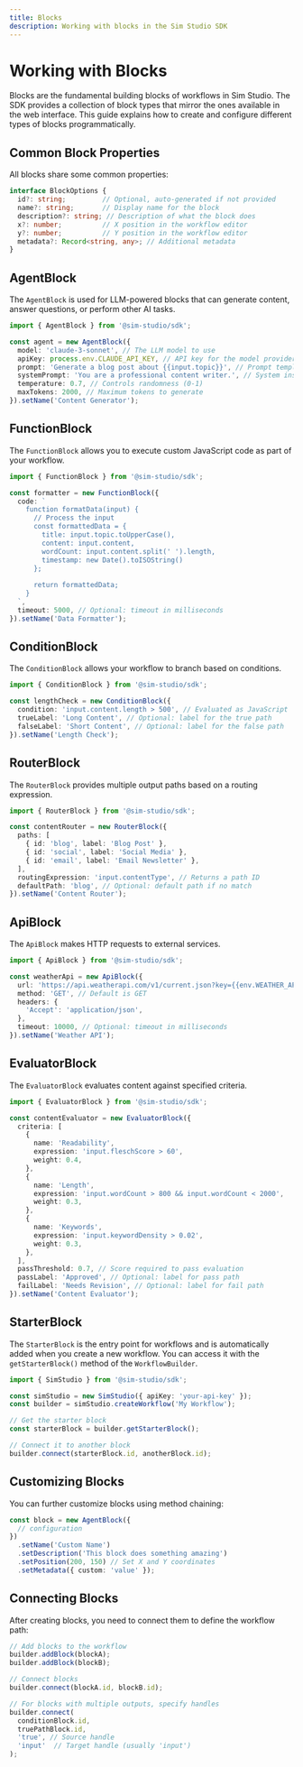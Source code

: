 ```yaml
---
title: Blocks
description: Working with blocks in the Sim Studio SDK
---
```


# Working with Blocks

Blocks are the fundamental building blocks of workflows in Sim Studio. The SDK provides a collection of block types that mirror the ones available in the web interface. This guide explains how to create and configure different types of blocks programmatically.

## Common Block Properties

All blocks share some common properties:

```typescript
interface BlockOptions {
  id?: string;         // Optional, auto-generated if not provided
  name?: string;       // Display name for the block
  description?: string; // Description of what the block does
  x?: number;          // X position in the workflow editor
  y?: number;          // Y position in the workflow editor
  metadata?: Record<string, any>; // Additional metadata
}
```

## AgentBlock

The `AgentBlock` is used for LLM-powered blocks that can generate content, answer questions, or perform other AI tasks.

```typescript
import { AgentBlock } from '@sim-studio/sdk';

const agent = new AgentBlock({
  model: 'claude-3-sonnet', // The LLM model to use
  apiKey: process.env.CLAUDE_API_KEY, // API key for the model provider
  prompt: 'Generate a blog post about {{input.topic}}', // Prompt template
  systemPrompt: 'You are a professional content writer.', // System instructions
  temperature: 0.7, // Controls randomness (0-1)
  maxTokens: 2000, // Maximum tokens to generate
}).setName('Content Generator');
```

## FunctionBlock

The `FunctionBlock` allows you to execute custom JavaScript code as part of your workflow.

```typescript
import { FunctionBlock } from '@sim-studio/sdk';

const formatter = new FunctionBlock({
  code: `
    function formatData(input) {
      // Process the input
      const formattedData = {
        title: input.topic.toUpperCase(),
        content: input.content,
        wordCount: input.content.split(' ').length,
        timestamp: new Date().toISOString()
      };
      
      return formattedData;
    }
  `,
  timeout: 5000, // Optional: timeout in milliseconds
}).setName('Data Formatter');
```

## ConditionBlock

The `ConditionBlock` allows your workflow to branch based on conditions.

```typescript
import { ConditionBlock } from '@sim-studio/sdk';

const lengthCheck = new ConditionBlock({
  condition: 'input.content.length > 500', // Evaluated as JavaScript
  trueLabel: 'Long Content', // Optional: label for the true path
  falseLabel: 'Short Content', // Optional: label for the false path
}).setName('Length Check');
```

## RouterBlock

The `RouterBlock` provides multiple output paths based on a routing expression.

```typescript
import { RouterBlock } from '@sim-studio/sdk';

const contentRouter = new RouterBlock({
  paths: [
    { id: 'blog', label: 'Blog Post' },
    { id: 'social', label: 'Social Media' },
    { id: 'email', label: 'Email Newsletter' },
  ],
  routingExpression: 'input.contentType', // Returns a path ID
  defaultPath: 'blog', // Optional: default path if no match
}).setName('Content Router');
```

## ApiBlock

The `ApiBlock` makes HTTP requests to external services.

```typescript
import { ApiBlock } from '@sim-studio/sdk';

const weatherApi = new ApiBlock({
  url: 'https://api.weatherapi.com/v1/current.json?key={{env.WEATHER_API_KEY}}&q={{input.location}}',
  method: 'GET', // Default is GET
  headers: {
    'Accept': 'application/json',
  },
  timeout: 10000, // Optional: timeout in milliseconds
}).setName('Weather API');
```

## EvaluatorBlock

The `EvaluatorBlock` evaluates content against specified criteria.

```typescript
import { EvaluatorBlock } from '@sim-studio/sdk';

const contentEvaluator = new EvaluatorBlock({
  criteria: [
    {
      name: 'Readability',
      expression: 'input.fleschScore > 60',
      weight: 0.4,
    },
    {
      name: 'Length',
      expression: 'input.wordCount > 800 && input.wordCount < 2000',
      weight: 0.3,
    },
    {
      name: 'Keywords',
      expression: 'input.keywordDensity > 0.02',
      weight: 0.3,
    },
  ],
  passThreshold: 0.7, // Score required to pass evaluation
  passLabel: 'Approved', // Optional: label for pass path
  failLabel: 'Needs Revision', // Optional: label for fail path
}).setName('Content Evaluator');
```

## StarterBlock

The `StarterBlock` is the entry point for workflows and is automatically added when you create a new workflow. You can access it with the `getStarterBlock()` method of the `WorkflowBuilder`.

```typescript
import { SimStudio } from '@sim-studio/sdk';

const simStudio = new SimStudio({ apiKey: 'your-api-key' });
const builder = simStudio.createWorkflow('My Workflow');

// Get the starter block
const starterBlock = builder.getStarterBlock();

// Connect it to another block
builder.connect(starterBlock.id, anotherBlock.id);
```

## Customizing Blocks

You can further customize blocks using method chaining:

```typescript
const block = new AgentBlock({
  // configuration
})
  .setName('Custom Name')
  .setDescription('This block does something amazing')
  .setPosition(200, 150) // Set X and Y coordinates
  .setMetadata({ custom: 'value' });
```

## Connecting Blocks

After creating blocks, you need to connect them to define the workflow path:

```typescript
// Add blocks to the workflow
builder.addBlock(blockA);
builder.addBlock(blockB);

// Connect blocks
builder.connect(blockA.id, blockB.id);

// For blocks with multiple outputs, specify handles
builder.connect(
  conditionBlock.id, 
  truePathBlock.id, 
  'true', // Source handle
  'input'  // Target handle (usually 'input')
);
```
